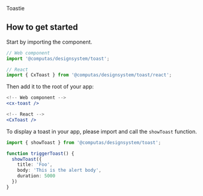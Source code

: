 

<Meta of={stories} />

<Title>Toast</Title>
<Subtitle>
  Toastie
</Subtitle>

## How to get started
Start by importing the component.
``` ts
// Web component
import '@computas/designsystem/toast';

// React
import { CxToast } from '@computas/designsystem/toast/react';
```

Then add it to the root of your app:
``` jsx
<!-- Web component -->
<cx-toast />

<!-- React -->
<CxToast />
```

To display a toast in your app, please import and call the `showToast` function.
``` ts
import { showToast } from '@computas/designsystem/toast';

function triggerToast() {
  showToast({
    title: 'Foo',
    body: 'This is the alert body',
    duration: 5000
  })
}
```

<Canvas of={stories.Default} />

